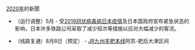 [[2020年|2020年]]的新聞
*{{Color|red|■}}（运行调整）5月 - 受[[2019冠状病毒病日本疫情|2019冠状病毒病日本疫情]]及日本国政府宣布紧急状态的影响，日本许多铁路公司采取了减少班次等措施以应对大幅减少的客流。
*{{Color|blue|■}}（线路复通）8月8日（预定） - [[JR九州|JR九州]][[丰肥本线|丰肥本线]]阿苏-肥后大津区间<!--來源：http://www.jrkyushu.co.jp/common/inc/news/newtopics/__icsFiles/afieldfile/2020/05/27/200527houhihonsenhukkyu.pdf-->